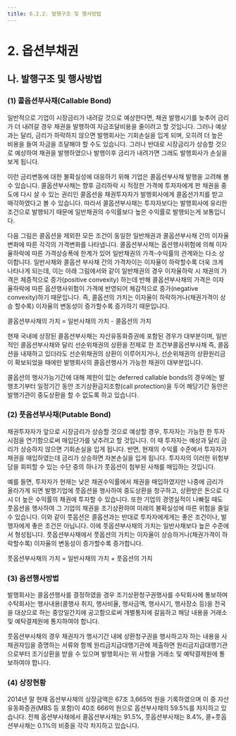 ```yaml
---
title: 6.2.2. 발행구조 및 행사방법
---
```

# 2. 옵션부채권

## 나. 발행구조 및 행사방법

### (1) 콜옵션부사채(Callable Bond)

일반적으로 기업이 시장금리가 내려갈 것으로 예상한다면, 채권 발행시기를 늦추어 금리가 더 내려갈 경우 채권을 발행하여 자금조달비용을 줄이려고 할 것입니다. 그러나 예상과는 달리, 금리가 하락하지 않으면 발행회사는 기회손실을 입게 되며, 오히려 더 높은 비용을 들여 자금을 조달해야 할 수도 있습니다. 그러나 반대로 시장금리가 상승할 것으로 예상하여 채권을 발행하였으나 발행이후 금리가 내려가면 그래도 발행회사가 손실을 보게 됩니다. 

이런 금리변동에 대한 불확실성에 대응하기 위해 기업은 콜옵션부사채 발행을 고려해 볼 수 있습니다. 콜옵션부사채는 향후 금리하락 시 적정한 가격에 투자자에게 판 채권을 중도에 다시 살 수 있는 권리인 콜옵션을 채권투자자가 발행회사에게 콜옵션가치를 받고 매각하였다고 볼 수 있습니다. 따라서 콜옵션부사채는 투자자보다는 발행회사에 유리한 조건으로 발행되기 때문에 일반채권의 수익률보다 높은 수익률로 발행되는게 보통입니다.

다음 그림은 콜옵션을 제외한 모든 조건이 동일한 일반채권과 콜옵션부사채 간의 이자율변화에 따른 각각의 가격변화를 나타냅니다. 콜옵션부사채는 옵션행사위험에 의해 이자율하락에 따른 가격상승폭에 한계가 있어 일반채권의 가격-수익률의 관계와는 다소 상이합니다. 일반사채와 콜옵션 부사채 간의 가격차이는 이자율이 하락할수록 더욱 크게 나타나게 되는데, 이는 아래 그림에서와 같이 일반채권의 경우 이자율하락 시 채권의 가격은 체증적으로 증가(positive convexity) 하는데 반해 콜옵션부사채의 가격은 이자율하락에 따른 옵션행사위험이 가격에 반영되어 체감적으로 증가(negative convexity)하기 때문입니다. 즉, 콜옵션의 가치는 이자율이 하락하거나(채권가격이 상승 할수록) 이자율의 변동성이 증가할수록 증가하기 때문입니다.

<GMath>
 콜옵션부사채의 가치 = 일반사채의 가치 - 콜옵션의 가치 
</GMath>

<GCallout severity="warn" title="콜옵션부사채와 일반사채의 가치평가 비교">
<GCenterImg src="/bm/620_1_pic.jpg" width="500" />
</GCallout>

현재 국내에 상장된 콜옵션부사채는 자산유동화증권에 포함된 경우가 대부분이며, 일반적인 콜옵션부사채와 달리 선순위채권의 상환을 전제로 한 조건부콜옵션부사채 즉, 콜옵션을 내재하고 있더라도 선순위채권의 상환이 이루어지거나, 선순위채권의 상환원리금이 확보되었을 때에만 발행회사의 콜옵션행사가 가능한 채권이 대부분입니다.

콜옵션의 행사가능기간에 대해 제한이 있는 deferred callable bonds의 경우에는 발행초기부터 일정기간 동안 조기상환금지조항(call protection)을 두어 해당기간 동안은 발행기관이 중도상환을 할 수 없도록 하고 있습니다.

### (2) 풋옵션부사채(Putable Bond)

채권투자자가 앞으로 시장금리가 상승할 것으로 예상할 경우, 투자자는 가능한 한 투자시점을 연기함으로써 매입단가를 낮추려고 할 것입니다. 이 때 투자자는 예상과 달리 금리가 상승하지 않으면 기회손실을 입게 됩니다. 반면, 현재의 수익률 수준에서 투자자가 채권을 매입하였는데 금리가 상승하면 자본손실을 입게 됩니다. 투자자의 이러한 위험부담을 회피할 수 있는 수단 중의 하나가 풋옵션이 첨부된 사채를 매입하는 것입니다. 

예를 들면, 투자자가 현재는 낮은 채권수익률에서 채권을 매입하였지만 나중에 금리가 올라가게 되면 발행기업에 풋옵션을 행사하여 중도상환을 청구하고, 상환받은 돈으로 다시 더 높은 수익률의 채권에 투자할 수 있습니다. 또한 기업의 경영실적이 나빠질 때도 풋옵션을 행사하여 그 기업의 채권을 조기상환하여 미래의 불확실성에 따른 위험을 줄일 수 있습니다. 이와 같이 풋옵션은 콜옵션과는 반대로 투자자에게게는 좋은 조건이나, 발행자에게 좋은 조건은 아닙니다. 이에 풋옵션부사채의 가치는 일반사채보다 높은 수준에서 형성됩니다. 풋옵션부사채에서 풋옵션의 가치는 이자율이 상승하거나(채권가격이 하락할수록) 이자율의 변동성이 증가할수록 증가합니다. 

<GMath>
 풋옵션부사채의 가치 = 일반사채의 가치 + 풋옵션의 가치 
</GMath>

<GCallout severity="warn" title="풋옵션부사채와 일반사채의 가치평가 비교">
<GCenterImg src="/bm/620_2_pic.jpg" width="500" />
</GCallout>

### (3) 옵션행사방법

발행회사는 콜옵션행사를 결정하였을 경우 조기상환청구권행사를 수탁회사에 통보하며 수탁회사는 행사내용(콜행사 취지, 행사비율, 행사금액, 행사시기, 행사장소 등)을 전국을 대상으로 하는 중앙일간지에 공고함으로써 개별통지에 갈음하고 해당 내용을 거래소 및 예탁결제원에 통지하여야 합니다. 

풋옵션부사채의 경우 채권자가 행사기간 내에 상환청구권을 행사하고자 하는 내용을 사채권자임을 증명하는 서류와 함께 원리금지급대행기관에 제출하면 원리금지급대행기관으로부터 조기상환을 받을 수 있으며 발행회사는 위 사항을 거래소 및 예탁결제원에 통보하여야 합니다.

### (4) 상장현황

2014년 말 현재 옵션부사채의 상장금액은 67조 3,665억 원을 기록하였으며 이 중 자산유동화증권(MBS 등 포함)이 40조 666억 원으로 옵션부사채의 59.5%를 차지하고 있습니다. 전체 옵션부사채에서 콜옵션부사채는 91.5%, 풋옵션부사채는 8.4%, 콜+풋옵션부사채는 0.1%의 비중을 각각 차지하고 있습니다.

<GCallout severity="warn" title="옵션부사채의 상장내역">
<GCenterImg src="/bm/620_3_tab.jpg" width="550" />
</GCallout>
